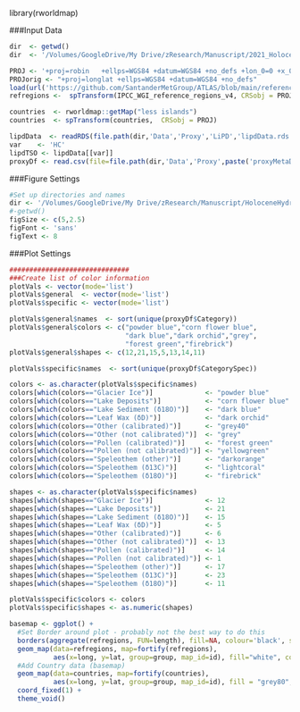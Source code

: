 library(rworldmap)

###Input Data
```r

dir  <- getwd()
dir  <- '/Volumes/GoogleDrive/My Drive/zResearch/Manuscript/2021_HoloceneHydroclimate/2021_HoloceneHydroclimate' #

PROJ <- '+proj=robin   +ellps=WGS84 +datum=WGS84 +no_defs +lon_0=0 +x_0=0 +y_0=0 +units=m'
PROJorig <- "+proj=longlat +ellps=WGS84 +datum=WGS84 +no_defs"
load(url('https://github.com/SantanderMetGroup/ATLAS/blob/main/reference-regions/IPCC-WGI-reference-regions-v4_R.rda?raw=true'))
refregions <-  spTransform(IPCC_WGI_reference_regions_v4, CRSobj = PROJ)

countries  <- rworldmap::getMap("less islands")
countries  <- spTransform(countries,  CRSobj = PROJ)

lipdData  <- readRDS(file.path(dir,'Data','Proxy','LiPD','lipdData.rds'))
var    <- 'HC'
lipdTSO <- lipdData[[var]]
proxyDf <- read.csv(file=file.path(dir,'Data','Proxy',paste('proxyMetaData_',var,'.csv',sep='')))
```

###Figure Settings
```r
#Set up directories and names
dir <- '/Volumes/GoogleDrive/My Drive/zResearch/Manuscript/HoloceneHydroclimate/HoloceneHydroclimate/' #
#-getwd()
figSize <- c(5,2.5)
figFont <- 'sans'
figText <- 8
```

###Plot Settings
```r
##############################
###Create list of color information
plotVals <- vector(mode='list')
plotVals$general  <- vector(mode='list')
plotVals$specific <- vector(mode='list')

plotVals$general$names  <- sort(unique(proxyDf$Category))
plotVals$general$colors <- c("powder blue","corn flower blue",
                             "dark blue","dark orchid","grey",
                             "forest green","firebrick")
plotVals$general$shapes <- c(12,21,15,5,13,14,11)

plotVals$specific$names  <- sort(unique(proxyDf$CategorySpec))

colors <- as.character(plotVals$specific$names)
colors[which(colors=="Glacier Ice")]             <- "powder blue"
colors[which(colors=="Lake Deposits")]           <- "corn flower blue"
colors[which(colors=="Lake Sediment (δ18O)")]    <- "dark blue"
colors[which(colors=="Leaf Wax (δD)")]           <- "dark orchid"
colors[which(colors=="Other (calibrated)")]      <- "grey40"
colors[which(colors=="Other (not calibrated)")]  <- "grey"
colors[which(colors=="Pollen (calibrated)")]     <- "forest green"
colors[which(colors=="Pollen (not calibrated)")] <- "yellowgreen"
colors[which(colors=="Speleothem (other)")]      <- "darkorange"
colors[which(colors=="Speleothem (δ13C)")]       <- "lightcoral"
colors[which(colors=="Speleothem (δ18O)")]       <- "firebrick"

shapes <- as.character(plotVals$specific$names) 
shapes[which(shapes=="Glacier Ice")]             <- 12
shapes[which(shapes=="Lake Deposits")]           <- 21
shapes[which(shapes=="Lake Sediment (δ18O)")]    <- 15
shapes[which(shapes=="Leaf Wax (δD)")]           <- 5
shapes[which(shapes=="Other (calibrated)")]      <- 6
shapes[which(shapes=="Other (not calibrated)")]  <- 13
shapes[which(shapes=="Pollen (calibrated)")]     <- 14
shapes[which(shapes=="Pollen (not calibrated)")] <- 1
shapes[which(shapes=="Speleothem (other)")]      <- 17
shapes[which(shapes=="Speleothem (δ13C)")]       <- 23
shapes[which(shapes=="Speleothem (δ18O)")]       <- 11

plotVals$specific$colors <- colors
plotVals$specific$shapes <- as.numeric(shapes)
```

```r
basemap <- ggplot() +
  #Set Border around plot - probably not the best way to do this
  borders(aggregate(refregions, FUN=length), fill=NA, colour='black', size=2) +
  geom_map(data=refregions, map=fortify(refregions),
           aes(x=long, y=lat, group=group, map_id=id), fill="white", colour="white", size=1)+
  #Add Country data (basemap)
  geom_map(data=countries, map=fortify(countries),
           aes(x=long, y=lat, group=group, map_id=id), fill = "grey80",color="grey90",size=0.2) +
  coord_fixed(1) + 
  theme_void() 
```








